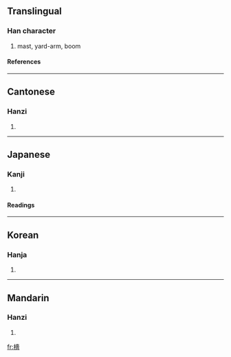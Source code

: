 {{see|樯}}

==Translingual==
===Han character===
{{Han char|rn=75|rad=木|as=13|sn=17|four=4496<sub>1</sub>|canj=木土人田 (DGOW)}}
# mast, yard-arm, boom
====References====
{{Han ref|kx=0557.220|dkj=15687|dj=0947.010|hdz=21299.140|uh=6AA3|ud=27299|bh=C0CE|bd=49358}}

----
==Cantonese==
===Hanzi===
{{yue-hanzi|jyut=|y=cheung4}}
# {{defn|Cantonese}}

----
==Japanese==
===Kanji===
{{ja-kanji|grade=|rs=木13}}
# {{defn|Japanese}} 
====Readings====
{{ja-readings|on=[[しょう]] (shō)|kun=[[ほばしら]] (hobashira)}}

----
==Korean==
===Hanja===
{{ko-hanja|hangeul=장|eumhun=|rv=jang|mr=chang|y=cang}}
# {{defn|Korean}}

----
==Mandarin==
===Hanzi===
{{cmn-hanzi|sim=樯|pin=[[qiáng]] ([[qiang2]])|wg=ch'iang<sup>2</sup>}}
# {{defn|Mandarin}}

[[fr:檣]]